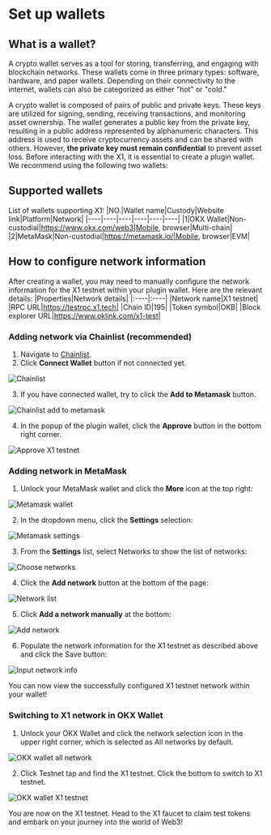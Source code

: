 # Set up wallets
## What is a wallet?
A crypto wallet serves as a tool for storing, transferring, and engaging with blockchain networks. These wallets come in three primary types: software, hardware, and paper wallets. Depending on their connectivity to the internet, wallets can also be categorized as either "hot" or "cold."

A crypto wallet is composed of pairs of public and private keys. These keys are utilized for signing, sending, receiving transactions, and monitoring asset ownership. The wallet generates a public key from the private key, resulting in a public address represented by alphanumeric characters. This address is used to receive cryptocurrency assets and can be shared with others. However, **the private key must remain confidential** to prevent asset loss.
Before interacting with the X1, it is essential to create a plugin wallet. We recommend using the following two wallets:

## Supported wallets
List of wallets supporting X1:
|NO.|Wallet name|Custody|Website link|Platform|Network|
|----|----|----|----|----|----|
|1|OKX Wallet|Non-custodial|https://www.okx.com/web3|Mobile, browser|Multi-chain|
|2|MetaMask|Non-custodial|https://metamask.io/|Mobile, browser|EVM|

## How to configure network information
After creating a wallet, you may need to manually configure the network information for the X1 testnet within your plugin wallet. Here are the relevant details:
|Properties|Network details|
|:----|:----|
|Network name|X1 testnet|
|RPC URL|https://testrpc.x1.tech|
|Chain ID|195|
|Token symbol|OKB|
|Block explorer URL|https://www.oklink.com/x1-test|

### Adding network via Chainlist (recommended)
1. Navigate to [Chainlist](https://chainlist.org/chain/195).
2. Click **Connect Wallet** button if not connected yet.

![Chainlist](./img/chainlist.png)

3. If you have connected wallet, try to click the **Add to Metamask** button.

![Chainlist add to metamask](./img/chainlist-add-to-metamask.png)

4. In the popup of the plugin wallet, click the **Approve** button in the bottom right corner.

![Approve X1 testnet](./img/approve-x1-testnet.png)

### Adding network in MetaMask
1. Unlock your MetaMask wallet and click the **More** icon at the top right:

![Metamask wallet](./img/metamask-wallet.png)

2. In the dropdown menu, click the **Settings** selection:

![Metamask settings](./img/metamask-settings.png)

3. From the **Settings** list, select Networks to show the list of networks:

![Choose networks](./img/choose-networks.png)

4. Click the **Add network** button at the bottom of the page:

![Network list](./img/network-list.png)

5. Click **Add a network manually** at the bottom:

![Add network](./img/add-network.png)

6. Populate the network information for the X1 testnet as described above and click the Save button:

![Input network info](./img/input-network-info.png)

You can now view the successfully configured X1 testnet network within your wallet!

### Switching to X1 network in OKX Wallet
1. Unlock your OKX Wallet and click the network selection icon in the upper right corner, which is selected as All networks by default.

![OKX wallet all network](./img/okxwallet-all-network.png)

2. Click Testnet tap and find the X1 testnet. Click the bottom to switch to X1 testnet.

![OKX wallet X1 testnet](./img/okxwallet-x1-testnet.png)

You are now on the X1 testnet. Head to the X1 faucet to claim test tokens and embark on your journey into the world of Web3!

